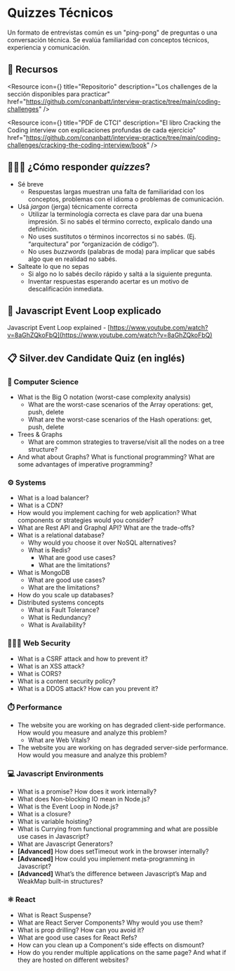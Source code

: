 
# Quizzes Técnicos

Un formato de entrevistas común es un "ping-pong" de preguntas o una conversación técnica. Se evalúa familiaridad con conceptos técnicos, experiencia y comunicación. 

<IREmbed src="https://www.youtube.com/embed/dcD4hYhYQLg?si=-MviuVeSHh64dnHs"/>

## 🔗 Recursos

<Resource
icon={<LinkIcon className="color-4"/>}
title="Repositorio"
description="Los challenges de la sección disponibles para practicar"
href="https://github.com/conanbatt/interview-practice/tree/main/coding-challenges"
/>

<Resource
icon={<FilesIcon className="color-2"/>}
title="PDF de CTCI"
description="El libro Cracking the Coding interview con explicaciones profundas de cada ejercicio"
href="https://github.com/conanbatt/interview-practice/tree/main/coding-challenges/cracking-the-coding-interview/book"
/>

## 🙋🏻‍♂️ ¿Cómo responder *quizzes*?

- Sé breve
    - Respuestas largas muestran una falta de familiaridad con los conceptos, problemas con el idioma o problemas de comunicación.
- Usá *jargon* (jerga) técnicamente correcta
    - Utilizar la terminología correcta es clave para dar una buena impresión. Si no sabés el término correcto, explicalo dando una definición.
    - No uses sustitutos o términos incorrectos si no sabés. (Ej. “arquitectura” por “organización de código”).
    - No uses *buzzwords* (palabras de moda) para implicar que sabés algo que en realidad no sabés.
- Salteate lo que no sepas
    - Si algo no lo sabés decilo rápido y saltá a la siguiente pregunta.
    - Inventar respuestas esperando acertar es un motivo de descalificación inmediata.

## **🔄 Javascript Event Loop explicado**

Javascript Event Loop explained - [https://www.youtube.com/watch?v=8aGhZQkoFbQ](https://www.youtube.com/watch?v=8aGhZQkoFbQ) 

## **📋 Silver.dev Candidate Quiz (en inglés)**

### 🧬 Computer Science

- What is the Big O notation (worst-case complexity analysis)
    - What are the worst-case scenarios of the Array operations: get, push, delete
    - What are the worst-case scenarios of the Hash operations: get, push, delete
- Trees & Graphs
    - What are common strategies to traverse/visit all the nodes on a tree structure?
- And what about Graphs? What is functional programming? What are some advantages of imperative programming?

### ⚙️ Systems

- What is a load balancer?
- What is a CDN?
- How would you implement caching for web application? What components or strategies would you consider?
- What are Rest API and Graphql API? What are the trade-offs?
- What is a relational database?
    - Why would you choose it over NoSQL alternatives?
    - What is Redis?
        - What are good use cases?
        - What are the limitations?
- What is MongoDB
    - What are good use cases?
    - What are the limitations?
- How do you scale up databases?
- Distributed systems concepts
    - What is Fault Tolerance?
    - What is Redundancy?
    - What is Availability?

### 👮🏻‍♀️ Web Security

- What is a CSRF attack and how to prevent it?
- What is an XSS attack?
- What is CORS?
- What is a content security policy?
- What is a DDOS attack? How can you prevent it?

### ⏱️ Performance

- The website you are working on has degraded client-side performance. How would you measure and analyze this problem?
    - What are Web Vitals?
- The website you are working on has degraded server-side performance. How would you measure and analyze this problem?

### 💻 Javascript Environments

- What is a promise? How does it work internally?
- What does Non-blocking IO mean in Node.js?
- What is the Event Loop in Node.js?
- What is a closure?
- What is variable hoisting?
- What is Currying from functional programming and what are possible use cases in Javascript?
- What are Javascript Generators?
- **[Advanced]** How does setTimeout work in the browser internally?
- **[Advanced]** How could you implement meta-programming in Javascript?
- **[Advanced]** What’s the difference between Javascript’s Map and WeakMap built-in structures?

### ⚛️ React

- What is React Suspense?
- What are React Server Components? Why would you use them?
- What is prop drilling? How can you avoid it?
- What are good use cases for React Refs?
- How can you clean up a Component's side effects on dismount?
- How do you render multiple applications on the same page? And what if they are hosted on different websites?

